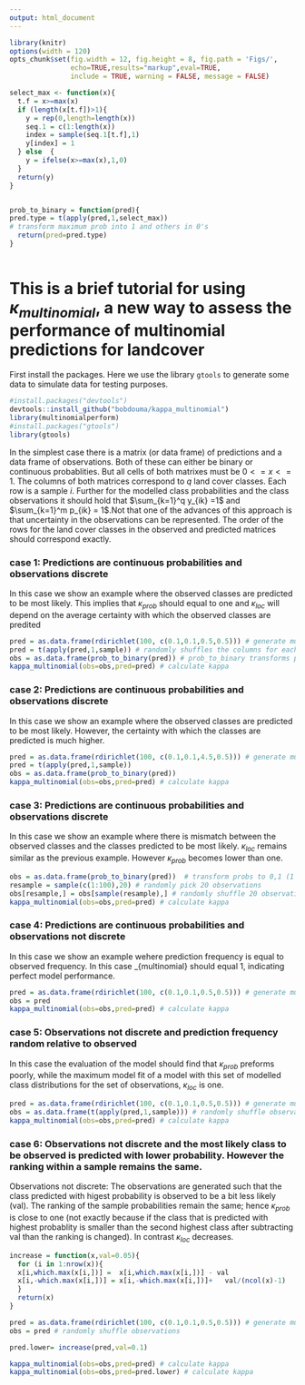 ```yaml
---
output: html_document
---
```

```r
library(knitr)
options(width = 120)
opts_chunk$set(fig.width = 12, fig.height = 8, fig.path = 'Figs/',
               echo=TRUE,results="markup",eval=TRUE,
               include = TRUE, warning = FALSE, message = FALSE)

select_max <- function(x){
  t.f = x>=max(x)
  if (length(x[t.f])>1){
    y = rep(0,length=length(x))
    seq.1 = c(1:length(x))
    index = sample(seq.1[t.f],1)
    y[index] = 1
  } else  {
    y = ifelse(x>=max(x),1,0)  
  }
  return(y)
}


prob_to_binary = function(pred){
pred.type = t(apply(pred,1,select_max)) 
# transform maximum prob into 1 and others in 0's
  return(pred=pred.type)
}  
  
```


# This is a brief tutorial for using $\kappa_{multinomial}$, a new way to assess the performance of multinomial predictions for landcover

First install the packages.  Here we use the library `gtools` to generate some data to simulate data for testing purposes.

```R
#install.packages("devtools")
devtools::install_github("bobdouma/kappa_multinomial")
library(multinomialperform)
#install.packages("gtools")
library(gtools)
```


In the simplest case there is a matrix (or data frame) of predictions and a data frame of observations.  Both of these can either be binary or continuous probablities.  But all cells of both matrixes must be $0<=x<=1$.  The columns of both matrices correspond to $q$ land cover classes.  Each row is a sample $i$. Further for the modelled class probabilities and the class observations it should hold that $\sum_{k=1}^q y_{ik} =1$ and  $\sum_{k=1}^m p_{ik} = 1$.Not that one of the advances of this approach is that uncertainty in the observations can be represented.  The order of the rows for the land cover classes in the observed and predicted matrices should correspond exactly.    

### case 1: Predictions are continuous probabilities and observations discrete

In this case we show an example where the observed classes are predicted to be most likely. This implies that $\kappa_{prob}$ should equal to one and $\kappa_{loc}$ will depend on the average certainty with which the observed classes are predited

```R
pred = as.data.frame(rdirichlet(100, c(0.1,0.1,0.5,0.5))) # generate multinomial probabilties with four classes
pred = t(apply(pred,1,sample)) # randomly shuffles the columns for each sample; otherwise only one class is most likely
obs = as.data.frame(prob_to_binary(pred)) # prob_to_binary transforms probabilities to discrete outcomes, 1 for the most probable class, 0's for the remaining classes 
kappa_multinomial(obs=obs,pred=pred) # calculate kappa
```


### case 2: Predictions are continuous probabilities and observations discrete

In this case we show an example where the observed classes are predicted to be most likely. However, the certainty with which the classes are predicted is much higher.


```R
pred = as.data.frame(rdirichlet(100, c(0.1,0.1,4.5,0.5))) # generate multinomial probabilties with four classes
pred = t(apply(pred,1,sample))
obs = as.data.frame(prob_to_binary(pred))
kappa_multinomial(obs=obs,pred=pred) # calculate kappa
```


### case 3: Predictions are continuous probabilities and observations discrete

In this case we show an example where there is mismatch between the observed classes and the classes predicted to be most likely. $\kappa_{loc}$ remains similar as the previous example. However $\kappa_{prob}$ becomes lower than one. 


```R
obs = as.data.frame(prob_to_binary(pred))  # transform probs to 0,1 (1 being the most likely)
resample = sample(c(1:100),20) # randomly pick 20 observations
obs[resample,] = obs[sample(resample),] # randomly shuffle 20 observations
kappa_multinomial(obs=obs,pred=pred) # calculate kappa
```


### case 4: Predictions are continuous probabilities and observations not discrete

In this case we show an example wehere prediction frequency is equal to observed frequency. In this case \kappa_{multinomial} should equal 1, indicating perfect model performance.   

```R
pred = as.data.frame(rdirichlet(100, c(0.1,0.1,0.5,0.5))) # generate multinomial probabilties with four classes
obs = pred
kappa_multinomial(obs=obs,pred=pred) # calculate kappa
```

### case 5: Observations not discrete and prediction frequency random relative to observed

In this case the evaluation of the model should find that $\kappa_{prob}$ preforms poorly, while the maximum model fit of a model with this set of modelled class distributions for the set of observations, $\kappa_{loc}$ is one.  

```R
pred = as.data.frame(rdirichlet(100, c(0.1,0.1,0.5,0.5))) # generate multinomial probabilties with four classes
obs = as.data.frame(t(apply(pred,1,sample))) # randomly shuffle observations
kappa_multinomial(obs=obs,pred=pred) # calculate kappa
```

### case 6: Observations not discrete and the most likely class to be observed is predicted with lower probability. However the ranking within a sample remains the same. 

Observations not discrete: The observations are generated such that the class predicted with higest probability is observed to be a bit less likely (val). The ranking of the sample probabilities remain the same; hence $\kappa_{prob}$ is close to one (not exactly because if the class that is predicted with highest probablity is smaller than the second highest class after subtracting val than the ranking is changed). In contrast $\kappa_{loc}$ decreases.


```R
increase = function(x,val=0.05){
  for (i in 1:nrow(x)){
  x[i,which.max(x[i,])] =  x[i,which.max(x[i,])] - val
  x[i,-which.max(x[i,])] = x[i,-which.max(x[i,])]+   val/(ncol(x)-1)
  }
  return(x)
}

pred = as.data.frame(rdirichlet(100, c(0.1,0.1,0.5,0.5))) # generate multinomial probabilties with four classes
obs = pred # randomly shuffle observations

pred.lower= increase(pred,val=0.1)

kappa_multinomial(obs=obs,pred=pred) # calculate kappa
kappa_multinomial(obs=obs,pred=pred.lower) # calculate kappa
```



